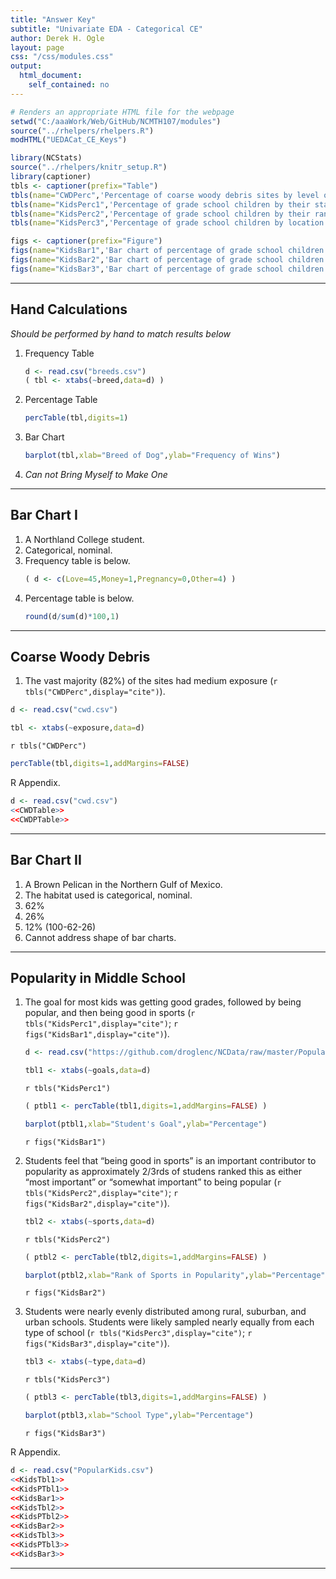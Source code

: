 ```yaml
---
title: "Answer Key"
subtitle: "Univariate EDA - Categorical CE"
author: Derek H. Ogle
layout: page
css: "/css/modules.css"
output:
  html_document:
    self_contained: no
---
```


```r
# Renders an appropriate HTML file for the webpage
setwd("C:/aaaWork/Web/GitHub/NCMTH107/modules")
source("../rhelpers/rhelpers.R")
modHTML("UEDACat_CE_Keys")
```

```r
library(NCStats)
source("../rhelpers/knitr_setup.R")
library(captioner)
tbls <- captioner(prefix="Table")
tbls(name="CWDPerc",'Percentage of coarse woody debris sites by level of exposure (low or medium).')
tbls(name="KidsPerc1",'Percentage of grade school children by their stated goal.')
tbls(name="KidsPerc2",'Percentage of grade school children by their rank of the impiortance of being good in sports (1=most important).')
tbls(name="KidsPerc3",'Percentage of grade school children by location of their school.')

figs <- captioner(prefix="Figure")
figs(name="KidsBar1",'Bar chart of percentage of grade school children by their stated goal.')
figs(name="KidsBar2",'Bar chart of percentage of grade school children by their rank of the impiortance of being good in sports (1=most important).')
figs(name="KidsBar3",'Bar chart of percentage of grade school children by location of their school.')
```

----

## Hand Calculations

*Should be performed by hand to match results below*

<ol>
<li>Frequency Table</li>
```r
d <- read.csv("breeds.csv")
( tbl <- xtabs(~breed,data=d) )
```

<li>Percentage Table</li>
```r
percTable(tbl,digits=1)
```

<li>Bar Chart</li>
```r
barplot(tbl,xlab="Breed of Dog",ylab="Frequency of Wins")
```

<li><i>Can not Bring Myself to Make One</i></li>
</ol>

----

## Bar Chart I

<ol>
<li>A Northland College student.</li>
<li>Categorical, nominal.</li>
<li>Frequency table is below.</li>
```r
( d <- c(Love=45,Money=1,Pregnancy=0,Other=4) )
```
<li>Percentage table is below.</li>
```r
round(d/sum(d)*100,1)
```
</ol>
 
----

## Coarse Woody Debris

1. The vast majority (82%) of the sites had medium exposure (`r tbls("CWDPerc",display="cite")`).
```r
d <- read.csv("cwd.csv")
```
```r
tbl <- xtabs(~exposure,data=d)
```

`r tbls("CWDPerc")`

```r
percTable(tbl,digits=1,addMargins=FALSE)
```

R Appendix.
```r
d <- read.csv("cwd.csv")
<<CWDTable>>
<<CWDPTable>>
```

----

## Bar Chart II

1. A Brown Pelican in the Northern Gulf of Mexico.
1. The habitat used is categorical, nominal.
1. 62%
1. 26%
1. 12% (100-62-26)
1. Cannot address shape of bar charts.

----

## Popularity in Middle School

<ol>
<li>The goal for most kids was getting good grades, followed by being popular, and then being good in sports (`r tbls("KidsPerc1",display="cite")`; `r figs("KidsBar1",display="cite")`).</li>
```r
d <- read.csv("https://github.com/droglenc/NCData/raw/master/PopularKids.csv")
```
```r
tbl1 <- xtabs(~goals,data=d)
```

`r tbls("KidsPerc1")`

```r
( ptbl1 <- percTable(tbl1,digits=1,addMargins=FALSE) )
```

```r
barplot(ptbl1,xlab="Student's Goal",ylab="Percentage")
```

`r figs("KidsBar1")`

<li>Students feel that "being good in sports" is an important contributor to popularity as approximately 2/3rds of studens ranked this as either "most important" or "somewhat important" to being popular (`r tbls("KidsPerc2",display="cite")`; `r figs("KidsBar2",display="cite")`).</li>
```r
tbl2 <- xtabs(~sports,data=d)
```

`r tbls("KidsPerc2")`

```r
( ptbl2 <- percTable(tbl2,digits=1,addMargins=FALSE) )
```

```r
barplot(ptbl2,xlab="Rank of Sports in Popularity",ylab="Percentage")
```

`r figs("KidsBar2")`

<li>Students were nearly evenly distributed among rural, suburban, and urban schools.  Students were likely sampled nearly equally from each type of school (`r tbls("KidsPerc3",display="cite")`; `r figs("KidsBar3",display="cite")`).</li>
```r
tbl3 <- xtabs(~type,data=d)
```

`r tbls("KidsPerc3")`

```r
( ptbl3 <- percTable(tbl3,digits=1,addMargins=FALSE) )
```

```r
barplot(ptbl3,xlab="School Type",ylab="Percentage")
```

`r figs("KidsBar3")`

</ol>

R Appendix.
```r
d <- read.csv("PopularKids.csv")
<<KidsTbl1>>
<<KidsPTbl1>>
<<KidsBar1>>
<<KidsTbl2>>
<<KidsPTbl2>>
<<KidsBar2>>
<<KidsTbl3>>
<<KidsPTbl3>>
<<KidsBar3>>
```

----
